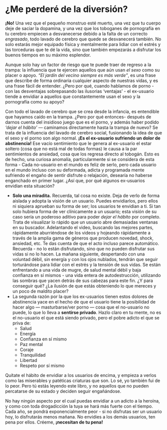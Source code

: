 # ¿Me perderé de la diversión? {#me-perdere-de-la-diversion}

**¡No!** Una vez que el pequeño monstruo esté muerto, una vez que tu cuerpo deje de saciar la dopamina, y una vez que los toboganes de pornografía en tu cerebro empiecen a desvanecerse debido a la falta de un correcto _engrasado_, todo lavado de cerebro que quede se desvanecerá también. No solo estarás mejor equipado física y mentalmente para lidiar con el estrés y las torceduras que te dé la vida, sino que también empezarás a disfrutar los buenos tiempos en su máximo esplendor. 

Aunque solo hay un factor de riesgo que te puede traer de regreso a la trampa: la influencia que te ejercen aquellos que aún usan _el sexo_ como su placer o apoyo. _“El jardín del vecino siempre es más verde”_, es una frase que describe de forma ordinaria cualquier aspecto de nuestras vidas, y es una frase fácil de entender. ¿Pero por qué, cuando hablamos de porno - con las desventajas sobrepasando las ilusorias ‘ventajas’ - el ex-usuario tiende a envidiar a aquellos que constantemente usan el sexo y la pornografía como su apoyo?

Con todo el lavado de cerebro que se crea desde la infancia, es entendible que hayamos caído en la trampa. ¿Pero por qué entonces- después de darnos cuenta del insidioso juego que es el porno, y además haber podido _‘dejar el hábito’_ — caminamos directamente hasta la trampa de nuevo? Se trata de la influencia del lavado de cerebro social, fusionando la idea de que el sexo y el porno son algo normal. **¡Es el ex-usuario sufriendo un dolor de abstinencia!** Ese vacío sentimiento que le genera al ex-usuario el estar soltero (cosa que no está mal de todas formas) le causa a la par sentimientos de ansiedad, cosa que los regresa directo al tobogán. Esto es de hecho, una curiosa anomalía, particularmente si se considera de esta forma - Cada no-usuario en el mundo es feliz de serlo, pero cada usuario en el mundo incluso con su deformada, adicta y programada mente sufriendo el engaño de sentir disfrute o relajación, desearía no haberse enganchado en primer lugar. ¿Así que, por qué algunos ex-usuarios envidian esta situación?

* **Solo una miradita.** Recuerda, tal cosa no existe. Deja de verlo de forma aislada y adopta la visión de un usuario. Puedes envidiarlos, pero ellos ni siquiera aprueban su forma de ser; los usuarios te envidian a ti. Si tan solo hubiera forma de ver clínicamente a un usuario; esta visión de su caso sería un poderoso aditivo para poder _dejar el hábito_ por completo. Trata de visualizar lo rápido que un usuario abre demasiadas ventanas en su buscador. Adelantando el video, buscando las mejores partes, rápidamente aburriéndose de los videos y hojeando rápidamente a través de la amplia gama de géneros que producen novedad, shock, ansiedad, etc. Te das cuenta de que el acto incluso parece automático. Recuerda - no lo están disfrutando, sino que no pueden disfrutar sus vidas si no lo hacen. La mañana siguiente, despertando con una voluntad débil, sin energía y con los ojos nublados, tendrán que seguir torturándose para lidiar con el estrés y la tensión de sus vidas. Se están enfrentando a una vida de mugre, de salud mental débil y baja confianza en sí mismos - una vida entera de autodestrucción, utilizando las sombras que yacen detrás de sus cabezas para este fin. ¿Y para conseguir qué? ¿La ilusión de que estás obteniendo lo que mereces y un poco de maldito placer?
* La segunda razón por la que los ex-usuarios tienen estos dolores de abstinencia yace en el hecho de que el usuario tiene la posibilidad de hacer algo — masturbarse/ver porno — cosa que el no-usuario no puede, lo que lo lleva a **sentirse privado**. Hazlo claro en tu mente, no es el no-usuario el que está siendo privado, pero el pobre adicto el que se priva de:
    * Salud
    * Energía
    * Confianza en sí mismo
    * Paz mental
    * Coraje
    * Tranquilidad
    * Libertad
    * Respeto por sí mismo

Quítate el hábito de envidiar a los usuarios de encima, y empieza a verlos como las miserables y patéticas criaturas que son. Lo sé, yo también fui de lo peor.  Pero tú estás leyendo este libro, y no aquellos que no pueden percatarse de su estado y deciden seguir engañándose.

No hay ningún aspecto por el cual puedas envidiar a un adicto a la heroína, y como con toda drogadicción la tuya se hará más fuerte con el tiempo. Cada año, se pondrá exponencialmente peor - si no disfrutas ser un usuario hoy, lo disfrutarás menos mañana. No envidies a los demás usuarios, ten pena por ellos. Créeme, **¡necesitan de tu pena!**
